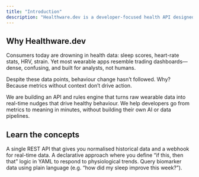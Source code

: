 ```yaml
---
title: "Introduction"
description: "Healthware.dev is a developer‑focused health API designed to make it easy to transform raw wearable data into real-time, personalised behavioural nudges."
---
```


## Why Healthware.dev

Consumers today are drowning in health data: sleep scores, heart-rate stats, HRV, strain. Yet most wearable apps resemble trading dashboards—dense, confusing, and built for analysts, not humans.

Despite these data points, behaviour change hasn’t followed. Why? Because metrics without context don’t drive action.

We are building an API and rules engine that turns raw wearable data into real-time nudges that drive healthy behaviour. We help developers go from metrics to meaning in minutes, without building their own AI or data pipelines.

## Learn the concepts

<CardGroup cols={2}>
  <Card title="Unified API" icon="webhook" color="#FFF" href="https://mintlify.com/docs/quickstart">
    A single REST API that gives you normalised historical data and a webhook for real-time data.
  </Card>
  <Card title="Tiggers Rules" icon="code" iconType="solid" href="https://mintlify.com/docs/development">
    A declarative approach where you define “if this, then that” logic in YAML to respond to physiological trends.
  </Card>
  <Card title="Natural Query Language (NQL)" icon="language" iconType="regular" color="#16A34A">
    Query biomarker data using plain language (e.g. “how did my sleep improve this week?”).
  </Card>
</CardGroup>